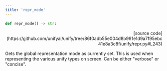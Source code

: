 ```yaml
---
title: 'repr_mode'
---
```


```python
def repr_mode() -> str:
```

<p align="right">[source code](https://github.com/unifyai/unify/tree/86f0adb55e004d8b991e1d9a7f95ebc41e8a3c8f/unify/repr.py#L243)</p>

Gets the global representation mode as currently set. This is used when representing
the various unify types on screen. Can be either "verbose" or "concise".
